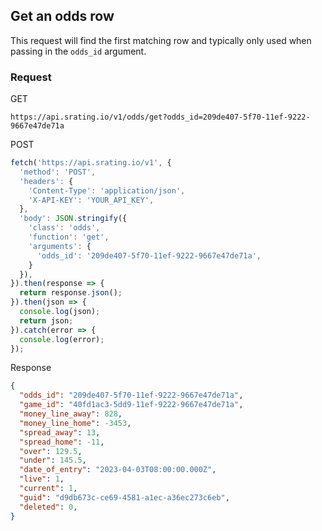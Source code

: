 ## Get an odds row

This request will find the first matching row and typically only used when passing in the `odds_id` argument.

### Request

GET

```console
https://api.srating.io/v1/odds/get?odds_id=209de407-5f70-11ef-9222-9667e47de71a
```

POST
```js {5} copy filename="javascript"
fetch('https://api.srating.io/v1', {
  'method': 'POST',
  'headers': {
    'Content-Type': 'application/json',
    'X-API-KEY': 'YOUR_API_KEY',
  },
  'body': JSON.stringify({
    'class': 'odds',
    'function': 'get',
    'arguments': {
      'odds_id': '209de407-5f70-11ef-9222-9667e47de71a',
    }
  }),
}).then(response => {
  return response.json();
}).then(json => {
  console.log(json);
  return json;
}).catch(error => {
  console.log(error);
});
```

Response
```json
{
  "odds_id": "209de407-5f70-11ef-9222-9667e47de71a",
  "game_id": "40fd1ac3-5dd9-11ef-9222-9667e47de71a",
  "money_line_away": 828,
  "money_line_home": -3453,
  "spread_away": 13,
  "spread_home": -11,
  "over": 129.5,
  "under": 145.5,
  "date_of_entry": "2023-04-03T08:00:00.000Z",
  "live": 1,
  "current": 1,
  "guid": "d9db673c-ce69-4581-a1ec-a36ec273c6eb",
  "deleted": 0,
}
```

